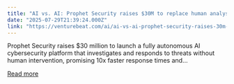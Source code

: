 ```yaml
---
title: "AI vs. AI: Prophet Security raises $30M to replace human analysts with autonomous defenders"
date: "2025-07-29T21:39:24.000Z"
link: "https://venturebeat.com/ai/ai-vs-ai-prophet-security-raises-30m-to-replace-human-analysts-with-autonomous-defenders/"
---
```


Prophet Security raises $30 million to launch a fully autonomous AI cybersecurity platform that investigates and responds to threats without human intervention, promising 10x faster response times and...

[Read more](https://venturebeat.com/ai/ai-vs-ai-prophet-security-raises-30m-to-replace-human-analysts-with-autonomous-defenders/)
